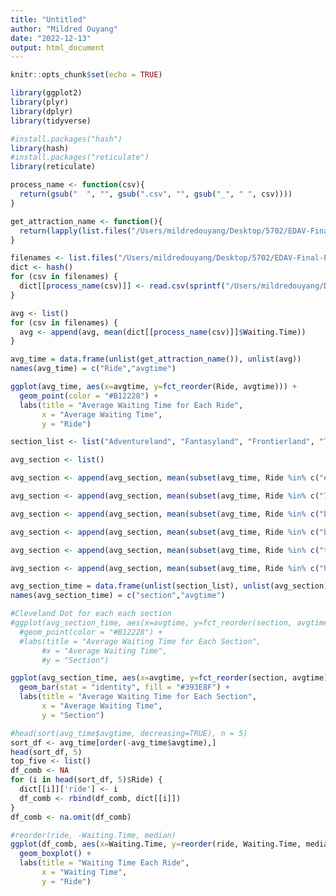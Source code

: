 ```yaml
---
title: "Untitled"
author: "Mildred Ouyang"
date: "2022-12-13"
output: html_document
---
```


```r
knitr::opts_chunk$set(echo = TRUE)
```

```r
library(ggplot2)
library(plyr)
library(dplyr)
library(tidyverse)

#install.packages("hash")
library(hash)
#install.packages("reticulate")
library(reticulate)
```

```r
process_name <- function(csv){
  return(gsub("  ", "", gsub(".csv", "", gsub("_", " ", csv))))
}

get_attraction_name <- function(){
  return(lapply(list.files("/Users/mildredouyang/Desktop/5702/EDAV-Final-Project/Data/data/Magic Kingdom/xysong_python"), process_name))
}

filenames <- list.files("/Users/mildredouyang/Desktop/5702/EDAV-Final-Project/Data/data/Magic Kingdom/xysong_python")
dict <- hash()
for (csv in filenames) {
  dict[[process_name(csv)]] <- read.csv(sprintf("/Users/mildredouyang/Desktop/5702/EDAV-Final-Project/Data/data/Magic Kingdom/xysong_python/%s", csv)) 
}
```

```r
avg <- list()
for (csv in filenames) {
  avg <- append(avg, mean(dict[[process_name(csv)]]$Waiting.Time))
}
```

```r
avg_time = data.frame(unlist(get_attraction_name()), unlist(avg))
names(avg_time) = c("Ride","avgtime")
```

```r
ggplot(avg_time, aes(x=avgtime, y=fct_reorder(Ride, avgtime))) + 
  geom_point(color = "#B12228") +
  labs(title = "Average Waiting Time for Each Ride", 
       x = "Average Waiting Time", 
       y = "Ride")
```

```r
section_list <- list("Adventureland", "Fantasyland", "Frontierland", "Tomorrowland", "Main Street, U.S.A.", "Liberty Square")

avg_section <- list()

avg_section <- append(avg_section, mean(subset(avg_time, Ride %in% c("enchanted tiki rm", "jungle cruise", "magic carpets", "pirates of caribbean", "swiss family tree", "pirate s adventure"))$avgtime))

avg_section <- append(avg_section, mean(subset(avg_time, Ride %in% c("7 dwarfs train", "dumbo", "it s a small world", "peter pan s flight", "winnie the pooh", "under the sea", "princess hallcinderella elena", "princess hallrapunzel tiana", "regal carrousel", "mad tea party", "philharmagic", "barnstormer"))$avgtime))

avg_section <- append(avg_section, mean(subset(avg_time, Ride %in% c("big thunder mtn", "splash mountain", "tom sawyer island", "country bears"))$avgtime))

avg_section <- append(avg_section, mean(subset(avg_time, Ride %in% c("buzz lightyear", "astro orbiter", "space mountain", "laugh floor", "tom land speedway", "peoplemover", "carousel of progress"))$avgtime))

avg_section <- append(avg_section, mean(subset(avg_time, Ride %in% c("town sq mickey"))$avgtime))

avg_section <- append(avg_section, mean(subset(avg_time, Ride %in% c("haunted mansion", "hall of presidents", "liberty sq riverboat"))$avgtime))

avg_section_time = data.frame(unlist(section_list), unlist(avg_section))
names(avg_section_time) = c("section","avgtime")
```

```r
#Cleveland Dot for each each section
#ggplot(avg_section_time, aes(x=avgtime, y=fct_reorder(section, avgtime))) + 
  #geom_point(color = "#B12228") +
  #labs(title = "Average Waiting Time for Each Section", 
       #x = "Average Waiting Time", 
       #y = "Section")
```

```r
ggplot(avg_section_time, aes(x=avgtime, y=fct_reorder(section, avgtime))) + 
  geom_bar(stat = "identity", fill = "#393E8F") +
  labs(title = "Average Waiting Time for Each Section", 
       x = "Average Waiting Time", 
       y = "Section")
```

```r
#head(sort(avg_time$avgtime, decreasing=TRUE), n = 5)
sort_df <- avg_time[order(-avg_time$avgtime),]
head(sort_df, 5)
top_five <- list()
df_comb <- NA
for (i in head(sort_df, 5)$Ride) {
  dict[[i]]['ride'] <- i
  df_comb <- rbind(df_comb, dict[[i]])
}
df_comb <- na.omit(df_comb)
```

```r
#reorder(ride, -Waiting.Time, median)
ggplot(df_comb, aes(x=Waiting.Time, y=reorder(ride, Waiting.Time, median))) + 
  geom_boxplot() + 
  labs(title = "Waiting Time Each Ride", 
       x = "Waiting Time", 
       y = "Ride")
```